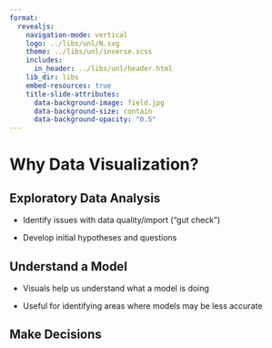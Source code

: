 ```yaml
---
format: 
  revealjs:
    navigation-mode: vertical
    logo: ../libs/unl/N.svg
    theme: ../libs/unl/inverse.scss
    includes:
      in_header: ../libs/unl/header.html
    lib_dir: libs
    embed-resources: true
    title-slide-attributes: 
      data-background-image: field.jpg
      data-background-size: contain
      data-background-opacity: "0.5"
---
```


# Why Data Visualization? {background-image="field.jpg"}

## Exploratory Data Analysis

- Identify issues with data quality/import ("gut check")

- Develop initial hypotheses and questions


## Understand a Model

- Visuals help us understand what a model is doing

- Useful for identifying areas where models may be less accurate


## Make Decisions

